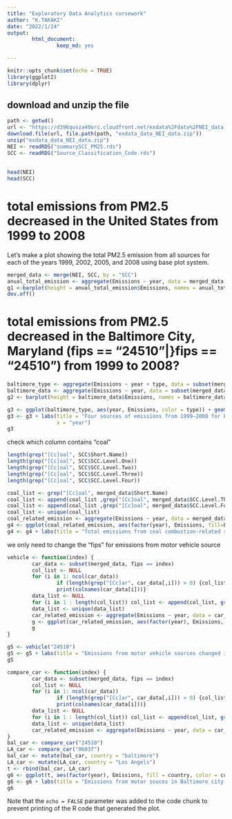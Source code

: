 ```yaml
---
title: "Exploratory Data Analytics corsework"
author: "K.TAKAKI"
date: "2022/1/24"
output: 
        html_document: 
                keep_md: yes

---
```


```r
knitr::opts_chunk$set(echo = TRUE)
library(ggplot2)
library(dplyr)
```

## download and unzip the file

```r
path <- getwd()
url <- "https://d396qusza40orc.cloudfront.net/exdata%2Fdata%2FNEI_data.zip"
download.file(url, file.path(path, "exdata_data_NEI_data.zip"))
unzip("exdata_data_NEI_data.zip")
NEI <- readRDS("summarySCC_PM25.rds")
SCC <- readRDS("Source_Classification_Code.rds")
```

## 


```r
head(NEI)
head(SCC)
```

# total emissions from PM2.5 decreased in the United States from 1999 to 2008
Let's make a plot showing the total PM2.5 emission from all sources for each of the years 1999, 2002, 2005, and 2008 using base plot system.
```r
merged_data <- merge(NEI, SCC, by = "SCC")
anual_total_emission <- aggregate(Emissions ~ year, data = merged_data, sum, na.rm=TRUE)
g1 <-barplot(height = anual_total_emission$Emissions, names = anual_total_emission$year, main = "Total emissions from PM2.5 in the United States from 1999 to 2008", ylab = "Total Emissions")
dev.off()
```

# total emissions from PM2.5 decreased in the Baltimore City, Maryland (fips == "24510"|}fips == "24510") from 1999 to 2008?

```r
baltimore_type <- aggregate(Emissions ~ year + type, data = subset(merged_data, fips == "24510"), sum, na.rm=TRUE)
baltimore_data <- aggregate(Emissions ~ year, data = subset(merged_data, fips == "24510"), sum, na.rm=TRUE)
g2 <- barplot(height = baltimore_data$Emissions, names = baltimore_data$year, main = " Total emissions from PM2.5 in the Baltimore City, Maryland from 1999 to 2008", ylab = "Total Emissions")
```

```r
g3 <- ggplot(baltimore_type, aes(year, Emissions, color = type)) + geom_line(aes(fill=type), show.legend = TRUE)
g3 <- g3 + labs(title = "Four sources of emissions from 1999–2008 for Baltimore City",
                x = "year")
g3
```

check which column contains "coal"
```r
length(grep("[Cc]oal", SCC$Short.Name))
length(grep("[Cc]oal", SCC$SCC.Level.One))
length(grep("[Cc]oal", SCC$SCC.Level.Two))
length(grep("[Cc]oal", SCC$SCC.Level.Three))
length(grep("[Cc]oal", SCC$SCC.Level.Four))
```


```r
coal_list <- grep("[Cc]oal", merged_data$Short.Name)
coal_list <- append(coal_list ,grep("[Cc]oal", merged_data$SCC.Level.Three))
coal_list <- append(coal_list ,grep("[Cc]oal", merged_data$SCC.Level.Four))
coal_list <- unique(coal_list)
coal_related_emission <- aggregate(Emissions ~ year, data = merged_data[coal_list,4:6], sum, na.rm=TRUE)
g4 <- ggplot(coal_related_emission, aes(factor(year), Emissions, fill=Emissions)) + geom_bar(stat = "identity")
g4 <- g4 + labs(title = "Total emissions from coal combustion-related sources",x = "year")
```


we only need to change the "fips" for emissions from motor vehicle source
```r
vehicle <- function(index) {
        car_data <- subset(merged_data, fips == index)
        col_list <- NULL
        for (i in 1: ncol(car_data))
                if (length(grep("[Cc]ar", car_data[,i])) > 0) {col_list <- append(col_list, i);
                print(colnames(car_data[i]))}
        data_list <- NULL
        for (i in 1 : length(col_list)) col_list <- append(col_list, grep("[Cc]ar", car_data[,col_list[i]]))
        data_list <- unique(data_list)
        car_related_emission <- aggregate(Emissions ~ year, data = car_data[col_list, 4:6], sum, na.rm=TRUE)
        g <- ggplot(car_related_emission, aes(factor(year), Emissions, fill=Emissions)) + geom_bar(stat = "identity")
        g
}
```

```r
g5 <- vehicle("24510")
g5 <- g5 + labs(title = "Emissions from motor vehicle sources changed in Baltimore City",x = "year")
g5
```

```r
compare_car <- function(index) {
        car_data <- subset(merged_data, fips == index)
        col_list <- NULL
        for (i in 1: ncol(car_data))
                if (length(grep("[Cc]ar", car_data[,i])) > 0) {col_list <- append(col_list, i);
                print(colnames(car_data[i]))}
        data_list <- NULL
        for (i in 1 : length(col_list)) col_list <- append(col_list, grep("[Cc]ar", car_data[,col_list[i]]))
        data_list <- unique(data_list)
        car_related_emission <- aggregate(Emissions ~ year, data = car_data[col_list, 4:6], sum, na.rm=TRUE)
}
bal_car <- compare_car("24510")
LA_car <- compare_car("06037")
bal_car <- mutate(bal_car, country = "baltimore")
LA_car <- mutate(LA_car, country = "Los Angels")
t <- rbind(bal_car, LA_car)
g6 <- ggplot(t, aes(factor(year), Emissions, fill = country, color = country)) + geom_bar(stat = "identity", show.legend = TRUE, position = "dodge")
g6 <- g6 + labs(title = "Emissions from motor souces in Baltimore city and LA", x = "year")
g6
```


Note that the `echo = FALSE` parameter was added to the code chunk to prevent printing of the R code that generated the plot.
